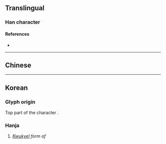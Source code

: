 {{character info}}
==Translingual==

===Han character===
{{Han char|rn=1|rad=一|as=01|sn=2|four=|canj=MH,XMH|ids=⿱一丿}}

====References====
* {{Han ref|kx=0076.021|dj=0137.060|hdz=10003.021|uh=4E06|ud=19974}}

----

==Chinese==
{{zh-see|厂|v}}

----

==Korean==

===Glyph origin===
Top part of the character {{l|ko|面|tr=myeon}}.

===Hanja===
{{ko-hanja|구결자|면}}

# ''[[kwukyel|Kwukyel]] form of'' {{ko-l|면}}